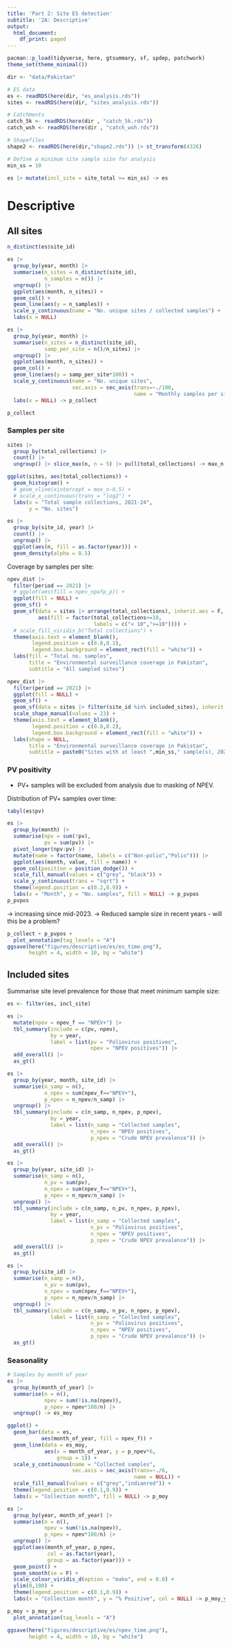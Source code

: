 ```yaml
---
title: 'Part 2: Site ES detection'
subtitle: '2A: Descriptive'
output:
  html_document:
    df_print: paged
---
```


```r

pacman::p_load(tidyverse, here, gtsummary, sf, spdep, patchwork)
theme_set(theme_minimal())

dir <- "data/Pakistan"

# ES data
es <- readRDS(here(dir, "es_analysis.rds"))
sites <- readRDS(here(dir, "sites_analysis.rds"))

# Catchments
catch_5k <- readRDS(here(dir , "catch_5k.rds"))
catch_wsh <- readRDS(here(dir , "catch_wsh.rds"))

# Shapefiles 
shape2 <- readRDS(here(dir,"shape2.rds")) |> st_transform(4326)

# Define a minimum site sample size for analysis 
min_ss = 10

es |> mutate(incl_site = site_total >= min_ss) -> es

```

# Descriptive

## All sites

```r

n_distinct(es$site_id)

es |> 
  group_by(year, month) |> 
  summarise(n_sites = n_distinct(site_id),
            n_samples = n()) |> 
  ungroup() |> 
  ggplot(aes(month, n_sites)) +
  geom_col() +
  geom_line(aes(y = n_samples)) +
  scale_y_continuous(name = "No. unique sites / collected samples") +
  labs(x = NULL)

es |> 
  group_by(year, month) |> 
  summarise(n_sites = n_distinct(site_id),
            samp_per_site = n()/n_sites) |> 
  ungroup() |> 
  ggplot(aes(month, n_sites)) +
  geom_col() +
  geom_line(aes(y = samp_per_site*100)) +
  scale_y_continuous(name = "No. unique sites",
                     sec.axis = sec_axis(trans=~./100, 
                                         name = "Monthly samples per site")) +
  labs(x = NULL) -> p_collect

p_collect

```

### Samples per site

```r

sites |> 
  group_by(total_collections) |> 
  count() |> 
  ungroup() |> slice_max(n, n = 5) |> pull(total_collections) -> max_n

ggplot(sites, aes(total_collections)) + 
  geom_histogram() + 
  # geom_vline(xintercept = max_n-0.5) + 
  # scale_x_continuous(trans = "log2") +
  labs(x = "Total sample collections, 2021-24", 
       y = "No. sites")

es |> 
  group_by(site_id, year) |> 
  count() |> 
  ungroup() |> 
  ggplot(aes(n, fill = as.factor(year))) + 
  geom_density(alpha = 0.5)

```

Coverage by samples per site:
```r

npev_dist |> 
  filter(period == 2021) |> 
  # ggplot(aes(fill = npev_npafp_p)) + 
  ggplot(fill = NULL) +
  geom_sf() + 
  geom_sf(data = sites |> arrange(total_collections), inherit.aes = F, shape = 23,
          aes(fill = factor(total_collections>=10,
                            labels = c("< 10",">=10")))) +
  # scale_fill_viridis_b("Total collections") +
  theme(axis.text = element_blank(), 
        legend.position = c(0.8,0.2),
        legend.box.background = element_rect(fill = "white")) +
  labs(fill = "Total no. samples",
       title = "Environmental surveillance coverage in Pakistan",
       subtitle = "All sampled sites")

npev_dist |> 
  filter(period == 2021) |> 
  ggplot(fill = NULL) +
  geom_sf() + 
  geom_sf(data = sites |> filter(site_id %in% included_sites), inherit.aes = F, aes(shape = "Site"), fill = "white") +
  scale_shape_manual(values = 23) + 
  theme(axis.text = element_blank(), 
        legend.position = c(0.8,0.2),
        legend.box.background = element_rect(fill = "white")) +
  labs(shape = NULL, 
       title = "Environmental surveillance coverage in Pakistan",
       subtitle = paste0("Sites with at least ",min_ss," sample(s), 2021-2024"))

```
### PV positivity

- PV+ samples will be excluded from analysis due to masking of NPEV.

Distribution of PV+ samples over time:
```r

tabyl(es$pv)

es |> 
  group_by(month) |> 
  summarise(npv = sum(!pv),
            pv = sum(pv)) |> 
  pivot_longer(npv:pv) |> 
  mutate(name = factor(name, labels = c("Non-polio","Polio"))) |> 
  ggplot(aes(month, value, fill = name)) +
  geom_col(position = position_dodge()) +
  scale_fill_manual(values = c("grey", "black")) +
  scale_y_continuous(trans = "sqrt") +
  theme(legend.position = c(0.2,0.9)) +
  labs(x = "Month", y = "No. samples", fill = NULL) -> p_pvpos
p_pvpos

```
-> increasing since mid-2023. 
-> Reduced sample size in recent years - will this be a problem?

```r

p_collect + p_pvpos +
  plot_annotation(tag_levels = "A")
ggsave(here("figures/descriptive/es/es_time.png"),
       height = 4, width = 10, bg = "white")

```

## Included sites

Summarise site level prevalence for those that meet minimum sample size:
```r

es <- filter(es, incl_site)

es |> 
  mutate(npev = npev_f == "NPEV+") |> 
  tbl_summary(include = c(pv, npev),
              by = year,
              label = list(pv = "Poliovirus positives",
                           npev = "NPEV positives")) |> 
  add_overall() |> 
  as_gt()

es |> 
  group_by(year, month, site_id) |> 
  summarise(n_samp = n(),
            n_npev = sum(npev_f=="NPEV+"),
            p_npev = n_npev/n_samp) |> 
  ungroup() |> 
  tbl_summary(include = c(n_samp, n_npev, p_npev),
              by = year,
              label = list(n_samp = "Collected samples", 
                           n_npev = "NPEV positives", 
                           p_npev = "Crude NPEV prevalence")) |> 
  add_overall() |> 
  as_gt()

es |> 
  group_by(year, site_id) |> 
  summarise(n_samp = n(),
            n_pv = sum(pv),
            n_npev = sum(npev_f=="NPEV+"),
            p_npev = n_npev/n_samp) |> 
  ungroup() |> 
  tbl_summary(include = c(n_samp, n_pv, n_npev, p_npev),
              by = year,
              label = list(n_samp = "Collected samples", 
                           n_pv = "Poliovirus positives", 
                           n_npev = "NPEV positives", 
                           p_npev = "Crude NPEV prevalence")) |> 
  add_overall() |> 
  as_gt()

es |> 
  group_by(site_id) |> 
  summarise(n_samp = n(),
            n_pv = sum(pv),
            n_npev = sum(npev_f=="NPEV+"),
            p_npev = n_npev/n_samp) |> 
  ungroup() |> 
  tbl_summary(include = c(n_samp, n_pv, n_npev, p_npev),
              label = list(n_samp = "Collected samples", 
                           n_pv = "Poliovirus positives", 
                           n_npev = "NPEV positives", 
                           p_npev = "Crude NPEV prevalence")) |> 
  as_gt()

```

### Seasonality 

```r

# Samples by month of year
es |> 
  group_by(month_of_year) |> 
  summarise(n = n(),
            npev = sum(!is.na(npev)),
            p_npev = npev*100/n) |> 
  ungroup() -> es_moy

ggplot() + 
  geom_bar(data = es, 
           aes(month_of_year, fill = npev_f)) + 
  geom_line(data = es_moy, 
            aes(x = month_of_year, y = p_npev*6,
                group = 1)) +
  scale_y_continuous(name = "Collected samples", 
                     sec.axis = sec_axis(trans=~./6, 
                                         name = NULL)) +
  scale_fill_manual(values = c("grey","indianred")) +
  theme(legend.position = c(0.1,0.9)) +
  labs(x = "Collection month", fill = NULL) -> p_moy

es |> 
  group_by(year, month_of_year) |> 
  summarise(n = n(),
            npev = sum(!is.na(npev)),
            p_npev = npev*100/n) |> 
  ungroup() |>
  ggplot(aes(month_of_year, p_npev, 
             col = as.factor(year),
             group = as.factor(year))) + 
  geom_point() +
  geom_smooth(se = F) +
  scale_colour_viridis_d(option = "mako", end = 0.8) +
  ylim(0,100) +
  theme(legend.position = c(0.1,0.9)) +
  labs(x = "Collection month", y = "% Positive", col = NULL) -> p_moy_yr
```

```r

p_moy + p_moy_yr + 
  plot_annotation(tag_levels = "A")

ggsave(here("figures/descriptive/es/npev_time.png"),
       height = 4, width = 10, bg = "white")
```